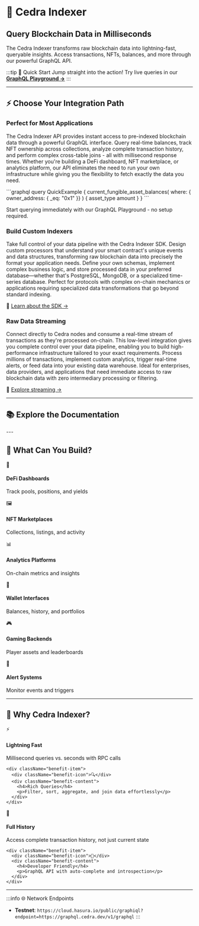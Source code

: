 # 🚀 Cedra Indexer
<!-- TODO: Links + pages -->
<div className="hero-section">
  <h2>Query Blockchain Data in Milliseconds</h2>
  <p>The Cedra Indexer transforms raw blockchain data into lightning-fast, queryable insights. Access transactions, NFTs, balances, and more through our powerful GraphQL API.</p>
</div>

:::tip 🎯 Quick Start
Jump straight into the action! Try live queries in our **[GraphQL Playground →](https://cloud.hasura.io/public/graphiql?endpoint=https://graphql.cedra.dev/v1/graphql)**
:::


---

## ⚡ Choose Your Integration Path

<Tabs>
  <TabItem value="api" label="🔍 Indexer API" default>
    <div className="feature-card">
      <h3>Perfect for Most Applications</h3>
      <p>
        The Cedra Indexer API provides instant access to pre-indexed blockchain data through a powerful GraphQL interface. 
        Query real-time balances, track NFT ownership across collections, analyze complete transaction history, and perform 
        complex cross-table joins - all with millisecond response times. Whether you're building a DeFi dashboard, NFT marketplace, 
        or analytics platform, our API eliminates the need to run your own infrastructure while giving you the flexibility 
        to fetch exactly the data you need.
      </p>
      <div className="code-preview">
        ```graphql
        query QuickExample {
          current_fungible_asset_balances(
            where: { owner_address: { _eq: "0x1" }}
          ) {
            asset_type
            amount
          }
        }
        ```
      </div>
      <p className="cta-text">
        Start querying immediately with our GraphQL Playground - no setup required.
      </p>
    </div>
  </TabItem>
  
  <TabItem value="sdk" label="🛠️ Indexer SDK">
    <div className="feature-card">
      <h3>Build Custom Indexers</h3>
      <p>
        Take full control of your data pipeline with the Cedra Indexer SDK. Design custom processors that understand 
        your smart contract's unique events and data structures, transforming raw blockchain data into precisely the 
        format your application needs. Define your own schemas, implement complex business logic, and store processed 
        data in your preferred database—whether that's PostgreSQL, MongoDB, or a specialized time-series database. 
        Perfect for protocols with complex on-chain mechanics or applications requiring specialized data transformations 
        that go beyond standard indexing.
      </p>
      <p className="coming-soon">📘 <a href="/docs/indexer/sdk">Learn about the SDK →</a></p>
    </div>
  </TabItem>
  
  <TabItem value="stream" label="📡 Transaction Stream">
    <div className="feature-card">
      <h3>Raw Data Streaming</h3>
      <p>
        Connect directly to Cedra nodes and consume a real-time stream of transactions as they're processed on-chain. 
        This low-level integration gives you complete control over your data pipeline, enabling you to build 
        high-performance infrastructure tailored to your exact requirements. Process millions of transactions, 
        implement custom analytics, trigger real-time alerts, or feed data into your existing data warehouse. 
        Ideal for enterprises, data providers, and applications that need immediate access to raw blockchain data 
        with zero intermediary processing or filtering.
      </p>
      <p className="coming-soon">📘 <a href="/docs/indexer/transaction-stream">Explore streaming →</a></p>
    </div>
  </TabItem>
</Tabs>

---

## 📚 Explore the Documentation

<CardList>
  <CardList.Card 
    title="🎯 Common Queries" 
    description="Copy-paste ready GraphQL queries for everyday use cases"
    to="/indexer/common-queries"
  />
  <CardList.Card 
    title="🛠️ SDK Guide" 
    description="Build custom indexers for your smart contracts"
    to="/indexer/sdk"
  />
  <CardList.Card 
    title="🏗️ Local Setup" 
    description="Run your own indexer infrastructure"
    to="/indexer/local-setup"
  />
</CardList>
---

## 🎪 What Can You Build?

<div className="use-cases-grid">
  <div className="use-case-card">
    <div className="icon">💱</div>
    <h4>DeFi Dashboards</h4>
    <p>Track pools, positions, and yields</p>
  </div>
  
  <div className="use-case-card">
    <div className="icon">🖼️</div>
    <h4>NFT Marketplaces</h4>
    <p>Collections, listings, and activity</p>
  </div>
  
  <div className="use-case-card">
    <div className="icon">📊</div>
    <h4>Analytics Platforms</h4>
    <p>On-chain metrics and insights</p>
  </div>
  
  <div className="use-case-card">
    <div className="icon">👛</div>
    <h4>Wallet Interfaces</h4>
    <p>Balances, history, and portfolios</p>
  </div>
  
  <div className="use-case-card">
    <div className="icon">🎮</div>
    <h4>Gaming Backends</h4>
    <p>Player assets and leaderboards</p>
  </div>
  
  <div className="use-case-card">
    <div className="icon">🔔</div>
    <h4>Alert Systems</h4>
    <p>Monitor events and triggers</p>
  </div>
</div>

---

## 🌟 Why Cedra Indexer?

<div className="benefits-container">
  <div className="benefit-row">
    <div className="benefit-item">
      <div className="benefit-icon">⚡</div>
      <div className="benefit-content">
        <h4>Lightning Fast</h4>
        <p>Millisecond queries vs. seconds with RPC calls</p>
      </div>
    </div>
    
    <div className="benefit-item">
      <div className="benefit-icon">🔍</div>
      <div className="benefit-content">
        <h4>Rich Queries</h4>
        <p>Filter, sort, aggregate, and join data effortlessly</p>
      </div>
    </div>
  </div>
  
  <div className="benefit-row">
    <div className="benefit-item">
      <div className="benefit-icon">📜</div>
      <div className="benefit-content">
        <h4>Full History</h4>
        <p>Access complete transaction history, not just current state</p>
      </div>
    </div>
    
    <div className="benefit-item">
      <div className="benefit-icon">🚀</div>
      <div className="benefit-content">
        <h4>Developer Friendly</h4>
        <p>GraphQL API with auto-complete and introspection</p>
      </div>
    </div>
  </div>
</div>

---


:::info 🌐 Network Endpoints
- **Testnet**: `https://cloud.hasura.io/public/graphiql?endpoint=https://graphql.cedra.dev/v1/graphql`
:::

<style>{`
.hero-section {
  text-align: center;
  padding: 2rem 0;
  margin-bottom: 2rem;
}

.hero-section h2 {
  font-size: 2.5rem;
  background: linear-gradient(135deg, #667eea 0%, #764ba2 100%);
  -webkit-background-clip: text;
  -webkit-text-fill-color: transparent;
  margin-bottom: 1rem;
}

.hero-section p {
  font-size: 1.2rem;
  color: var(--ifm-color-emphasis-700);
  max-width: 700px;
  margin: 0 auto;
}

.feature-card {
  padding: 1.5rem;
  background: var(--ifm-background-surface-color);
  border-radius: 8px;
}

.feature-card h3 {
  margin-top: 0;
  color: var(--ifm-color-primary);
}

.code-preview {
  margin-top: 1rem;
}

.use-cases-grid {
  display: grid;
  grid-template-columns: repeat(auto-fit, minmax(200px, 1fr));
  gap: 1.5rem;
  margin: 2rem 0;
}

.use-case-card {
  text-align: center;
  padding: 1.5rem;
  background: var(--ifm-background-surface-color);
  border-radius: 12px;
  transition: transform 0.2s;
}

.use-case-card:hover {
  transform: translateY(-4px);
}

.use-case-card .icon {
  font-size: 2.5rem;
  margin-bottom: 0.5rem;
}

.use-case-card h4 {
  margin: 0.5rem 0;
  font-size: 1.1rem;
}

.use-case-card p {
  margin: 0;
  color: var(--ifm-color-emphasis-600);
  font-size: 0.9rem;
}

.benefits-container {
  margin: 2rem 0;
}

.benefit-row {
  display: grid;
  grid-template-columns: 1fr 1fr;
  gap: 2rem;
  margin-bottom: 2rem;
}

.benefit-item {
  display: flex;
  gap: 1rem;
}

.benefit-icon {
  font-size: 2rem;
  line-height: 1;
}

.benefit-content h4 {
  margin: 0 0 0.25rem 0;
  color: var(--ifm-color-primary);
}

.benefit-content p {
  margin: 0;
  color: var(--ifm-color-emphasis-700);
}

.quick-start-steps {
  display: grid;
  grid-template-columns: repeat(auto-fit, minmax(250px, 1fr));
  gap: 2rem;
  margin: 2rem 0;
}

.step {
  display: flex;
  gap: 1rem;
}

.step-number {
  width: 40px;
  height: 40px;
  background: linear-gradient(135deg, #667eea 0%, #764ba2 100%);
  color: white;
  border-radius: 50%;
  display: flex;
  align-items: center;
  justify-content: center;
  font-weight: bold;
  flex-shrink: 0;
}

.step-content h4 {
  margin: 0 0 0.5rem 0;
}

.step-content p {
  margin: 0 0 0.5rem 0;
  color: var(--ifm-color-emphasis-600);
}

.playground-button, .docs-link {
  display: inline-block;
  padding: 0.5rem 1rem;
  background: var(--ifm-color-primary);
  color: white;
  text-decoration: none;
  border-radius: 6px;
  font-size: 0.9rem;
  transition: background 0.2s;
}

.playground-button:hover, .docs-link:hover {
  background: var(--ifm-color-primary-dark);
  color: white;
  text-decoration: none;
}

.example-query {
  margin-top: 1rem;
}

.community-links {
  display: grid;
  grid-template-columns: repeat(auto-fit, minmax(200px, 1fr));
  gap: 1rem;
  margin: 2rem 0;
}

.community-card {
  display: flex;
  align-items: center;
  gap: 0.75rem;
  padding: 1rem;
  background: var(--ifm-background-surface-color);
  border: 1px solid var(--ifm-color-emphasis-200);
  border-radius: 8px;
  text-decoration: none;
  color: var(--ifm-font-color-base);
  transition: all 0.2s;
}

.community-card:hover {
  border-color: var(--ifm-color-primary);
  transform: translateY(-2px);
  text-decoration: none;
}

.community-card .icon {
  font-size: 1.5rem;
}

.community-card.discord:hover { border-color: #5865F2; }
.community-card.github:hover { border-color: #333; }
.community-card.twitter:hover { border-color: #1DA1F2; }
.community-card.support:hover { border-color: #667eea; }

@media (max-width: 768px) {
  .benefit-row {
    grid-template-columns: 1fr;
  }
  
  .quick-start-steps {
    grid-template-columns: 1fr;
  }
}
`}</style>